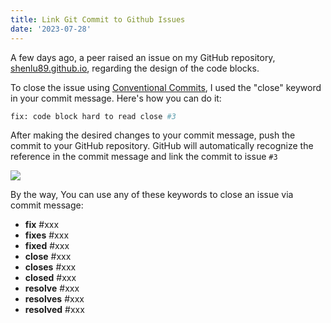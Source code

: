 ```yaml
---
title: Link Git Commit to Github Issues
date: '2023-07-28'
---
```


A few days ago, a peer raised an issue on my GitHub repository,
[shenlu89.github.io](https://github.com/shenlu89/shenlu89.github.io),
regarding the design of the code blocks.

To close the issue using [Conventional Commits](https://kapeli.com/cheat_sheets/Conventional_Commits.docset/Contents/Resources/Documents/index), I used the "close" keyword in your commit message. Here's how you can do it:

```sh
fix: code block hard to read close #3
```

After making the desired changes to your commit message, push the commit to your GitHub repository.
GitHub will automatically recognize the reference in the commit message and link the commit to issue `#3`

![](/images/posts/link-git-commit-to-github-issues.png)

By the way, You can use any of these keywords to close an issue via commit message:

- **fix** #xxx
- **fixes** #xxx
- **fixed** #xxx
- **close** #xxx
- **closes** #xxx
- **closed** #xxx
- **resolve** #xxx
- **resolves** #xxx
- **resolved** #xxx
